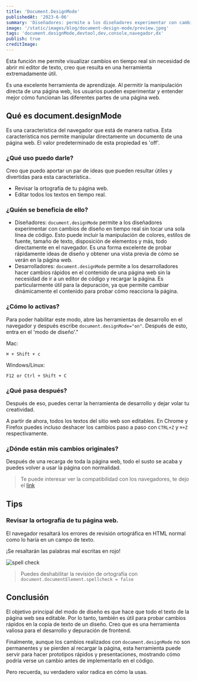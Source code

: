 ```yaml
---
title: 'Document.DesignMode'
publishedAt: '2023-6-06'
summary: 'Diseñadores: permite a los diseñadores experimentar con cambios de diseño en tiempo real, Desarrolladores: Es particularmente útil para la depuración'
image: '/static/images/blog/document-design-mode/preview.jpeg'
tags: 'document.designMode,devtool,dev,console,navegador,dx'
publish: true
creditImage: 
---
```


Esta función me permite visualizar cambios en tiempo real sin necesidad de abrir mi editor de texto, creo que resulta en una herramienta extremadamente útil. 

Es una excelente herramienta de aprendizaje. Al permitir la manipulación directa de una página web, los usuarios pueden experimentar y entender mejor cómo funcionan las diferentes partes de una página web.

## Qué es document.designMode

Es una caracteristica del navegador que está de manera nativa. Esta característica nos permite manipular directamente un documento de una página web. El valor predeterminado de esta propiedad es 'off'. 

### ¿Qué uso puedo darle?

Creo que puedo aportar un par de ideas que pueden resultar útiles y divertidas para esta característica..

- Revisar la ortografía de tu página web.
- Editar todos los textos en tiempo real.

### ¿Quién se beneficia de ello?
- Diseñadores: `document.designMode` permite a los diseñadores experimentar con cambios de diseño en tiempo real sin tocar una sola línea de código. Esto puede incluir la manipulación de colores, estilos de fuente, tamaño de texto, disposición de elementos y más, todo directamente en el navegador. Es una forma excelente de probar rápidamente ideas de diseño y obtener una vista previa de cómo se verán en la página web.
- Desarrolladores: `document.designMode` permite a los desarrolladores hacer cambios rápidos en el contenido de una página web sin la necesidad de ir a un editor de código y recargar la página. Es particularmente útil para la depuración, ya que permite cambiar dinámicamente el contenido para probar cómo reacciona la página.

### ¿Cómo lo activas?

Para poder habilitar este modo, abre las herramientas de desarrollo en el navegador y después escribe `document.designMode="on"`. Después de esto, entra en el 'modo de diseño'."

Mac:
```console
⌘ + Shift + c
```

Windows/Linux: 
```console
F12 or Ctrl + Shift + C
```

### ¿Qué pasa después?

Después de eso, puedes cerrar la herramienta de desarrollo y dejar volar tu creatividad.

A partir de ahora, todos los textos del sitio web son editables. En Chrome y Firefox puedes incluso deshacer los cambios paso a paso con `CTRL+Z` y `⌘+Z` respectivamente.

### ¿Dónde están mis cambios originales?

Después de una recarga de toda la página web, todo el susto se acaba y puedes volver a usar la página con normalidad.

> Te puede interesar ver la compatibilidad con los navegadores, te dejo el [link](https://caniuse.com/?search=designmode)


## Tips

### Revisar la ortografía de tu página web.
El navegador resaltará los errores de revisión ortográfica en HTML normal como lo haría en un campo de texto.

¡Se resaltarán las palabras mal escritas en rojo!

<Image
  alt="spell check"
  src="/static/images/blog/document-design-mode/spell_check.png"
  width={1024}
  height={500}
  quality="100"
  priority
/>

 > Puedes deshabilitar la revisión de ortografía con `document.documentElement.spellcheck = false`

## Conclusión

El objetivo principal del modo de diseño es que hace que todo el texto de la página web sea editable. Por lo tanto, también es útil para probar cambios rápidos en la copia de texto de un diseño. Creo que es una herramienta valiosa para el desarrollo y depuración de frontend.

Finalmente, aunque los cambios realizados con `document.designMode` no son permanentes y se pierden al recargar la página, esta herramienta puede servir para hacer prototipos rápidos y presentaciones, mostrando cómo podría verse un cambio antes de implementarlo en el código.

Pero recuerda, su verdadero valor radica en cómo la usas.